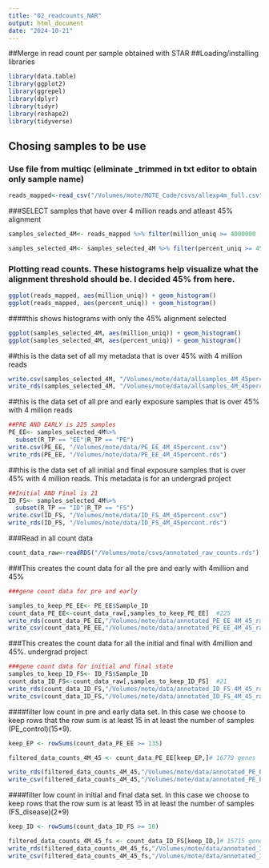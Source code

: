```yaml
---
title: "02_readcounts_NAR"
output: html_document
date: "2024-10-21"
---
```

##Merge in read count per sample obtained with STAR 
##Loading/installing libraries
```r

library(data.table)
library(ggplot2)
library(ggrepel)
library(dplyr)
library(tidyr)
library(reshape2)
library(tidyverse)

```

## Chosing samples to be use
### Use file from multiqc (eliminate _trimmed in txt editor to obtain only sample name)

```r
reads_mapped<-read_csv("/Volumes/mote/MOTE_Code/csvs/allexp4m_full.csv")
```
###SELECT samples that have over 4 million reads and atleast 45% alignment
```r
samples_selected_4M<- reads_mapped %>% filter(million_uniq >= 4000000  & million_uniq < 10000000) 

samples_selected_4M<- samples_selected_4M %>% filter(percent_uniq >= 45 & percent_uniq <= 80) #246 samples

```

### Plotting read counts. These histograms help visualize what the alignment threshold should be. I decided 45% from here.
```r
ggplot(reads_mapped, aes(million_uniq)) + geom_histogram()
ggplot(reads_mapped, aes(percent_uniq)) + geom_histogram()
```

####this shows histograms with only the 45% alignment selected
```r
ggplot(samples_selected_4M, aes(million_uniq)) + geom_histogram()
ggplot(samples_selected_4M, aes(percent_uniq)) + geom_histogram()

```
##this is the data set of all my metadata that is over 45% with 4 million reads
```r
write.csv(samples_selected_4M, "/Volumes/mote/data/allsamples_4M_45percent.csv")
write_rds(samples_selected_4M, "/Volumes/mote/data/allsamples_4M_45percent.rds")
```
##this is the data set of all pre and early exposure samples that is over 45% with 4 million reads
```r
##PRE AND EARLY is 225 samples
PE_EE<- samples_selected_4M%>%
  subset(R_TP == "EE"|R_TP == "PE")
write.csv(PE_EE, "/Volumes/mote/data/PE_EE_4M_45percent.csv")
write_rds(PE_EE, "/Volumes/mote/data/PE_EE_4M_45percent.rds")
```
##this is the data set of all initial and final exposure samples that is over 45% with 4 million reads. This metadata is for an undergrad project
```r
##Initial AND Final is 21
ID_FS<- samples_selected_4M%>%
  subset(R_TP == "ID"|R_TP == "FS")
write.csv(ID_FS, "/Volumes/mote/data/ID_FS_4M_45percent.csv")
write_rds(ID_FS, "/Volumes/mote/data/ID_FS_4M_45percent.rds")
```

###Read in all count data
```r
count_data_raw<-readRDS("/Volumes/mote/csvs/annotated_raw_counts.rds") %>% mutate(ofav_gene = GeneID)
```
###This creates the count data for all the pre and early with 4million and 45%

```r
###gene count data for pre and early

samples_to_keep_PE_EE<- PE_EE$Sample_ID
count_data_PE_EE<-count_data_raw[,samples_to_keep_PE_EE]  #225
write_rds(count_data_PE_EE,"/Volumes/mote/data/annotated_PE_EE_4M_45_rawcounts.rds")
write_csv(count_data_PE_EE,"/Volumes/mote/data/annotated_PE_EE_4M_45_rawcounts.csv")
```

###This creates the count data for all the initial and final with 4million and 45%. undergrad project
```r
###gene count data for initial and final state
samples_to_keep_ID_FS<- ID_FS$Sample_ID
count_data_ID_FS<-count_data_raw[,samples_to_keep_ID_FS]  #21
write_rds(count_data_ID_FS,"/Volumes/mote/data/annotated_ID_FS_4M_45_rawcounts.rds")
write_csv(count_data_ID_FS,"/Volumes/mote/data/annotated_ID_FS_4M_45_rawcounts.csv")
```

####filter low count in pre and early data set. In this case we choose to keep rows that the row sum is at least 15 in at least the number of samples (PE_control)(15*9). 
```r

keep_EP <- rowSums(count_data_PE_EE >= 135)

filtered_data_counts_4M_45 <- count_data_PE_EE[keep_EP,]# 16779 genes  225 samples

write_rds(filtered_data_counts_4M_45,"/Volumes/mote/data/annotated_PE_EE_4M_45_filteredcounts.rds")
write_csv(filtered_data_counts_4M_45,"/Volumes/mote/data/annotated_PE_EE_4M_45_filteredcounts.csv")
```

####filter low count in initial and final data set. In this case we choose to keep rows that the row sum is at least 15 in at least the number of samples (FS_disease)(2*9)
```r

keep_ID <- rowSums(count_data_ID_FS >= 18)

filtered_data_counts_4M_45_fs <- count_data_ID_FS[keep_ID,]# 15715 genes  21 samples
write_rds(filtered_data_counts_4M_45_fs,"/Volumes/mote/data/annotated_ID_FS_4M_45_filteredcounts.rds")
write_csv(filtered_data_counts_4M_45_fs,"/Volumes/mote/data/annotated_ID_FS_4M_45_filteredcounts.csv")
```



